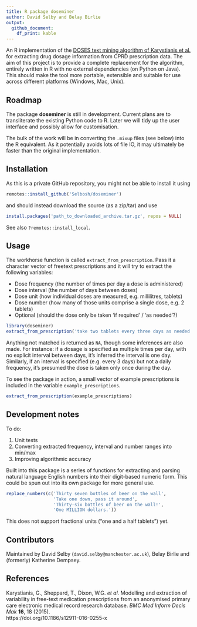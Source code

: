 ```yaml
---
title: R package doseminer
author: David Selby and Belay Birlie
output:
  github_document:
    df_print: kable
---
```


<!-- badges: start -->
<!-- badges: end -->

An R implementation of the [DOSES text mining algorithm of Karystianis et al.](http://gnteam.cs.manchester.ac.uk/resources/DOSES/) for extracting
drug dosage information from CPRD prescription data.
The aim of this project is to provide a complete replacement for the algorithm,
entirely written in R with no external dependencies (on Python on Java).
This should make the tool more portable, extensible and suitable for use across
different platforms (Windows, Mac, Unix).

## Roadmap

The package **doseminer** is still in development.
Current plans are to transliterate the existing Python code to R.
Later we will tidy up the user interface and possibly allow for customisation.

The bulk of the work will be in converting the `.mixup` files (see below) into the R equivalent. As it potentially avoids lots of file IO, it may ultimately be faster than the original implementation.

## Installation

As this is a private GitHub repository, you might not be able to install it
using
```r
remotes::install_github('Selbosh/doseminer')
```
and should instead download the source (as a zip/tar) and use
```r
install.packages('path_to_downloaded_archive.tar.gz', repos = NULL)
```
See also `?remotes::install_local`.

## Usage

The workhorse function is called `extract_from_prescription`.
Pass it a character vector of freetext prescriptions and it will try to extract
the following variables:

- Dose frequency (the number of times per day a dose is administered)
- Dose interval (the number of days between doses)
- Dose unit (how individual doses are measured, e.g. millilitres, tablets)
- Dose number (how many of those units comprise a single dose, e.g. 2 tablets)
- Optional (should the dose only be taken 'if required' / 'as needed'?)

```r
library(doseminer)
extract_from_prescription('take two tablets every three days as needed')
```

Anything not matched is returned as `NA`, though some inferences are also made.
For instance: if a dosage is specified as multiple times per day, with no
explicit interval between days, it's inferred the interval is one day.
Similarly, if an interval is specified (e.g. every 3 days) but not a daily
frequency, it's presumed the dose is taken only once during the day.

To see the package in action, a small vector of example prescriptions is
included in the variable `example_prescriptions`.

```r
extract_from_prescription(example_prescriptions)
```

## Development notes

To do:

1. Unit tests
2. Converting extracted frequency, interval and number ranges into min/max
3. Improving algorithmic accuracy

Built into this package is a series of functions for extracting and parsing
natural language English numbers into their digit-based numeric form. This
could be spun out into its own package for more general use.

```r
replace_numbers(c('Thirty seven bottles of beer on the wall',
                  'Take one down, pass it around',
                  'Thirty-six bottles of beer on the wall!',
                  'One MILLION dollars.'))
```

This does not support fractional units ("one and a half tablets") yet.

## Contributors

Maintained by David Selby (`david.selby@manchester.ac.uk`), Belay Birlie and
(formerly) Katherine Dempsey.

## References

Karystianis, G., Sheppard, T., Dixon, W.G. *et al.*
Modelling and extraction of variability in free-text medication prescriptions from an anonymised primary care electronic medical record research database.
*BMC Med Inform Decis Mak* **16**, 18 (2015).  
https://doi.org/10.1186/s12911-016-0255-x
